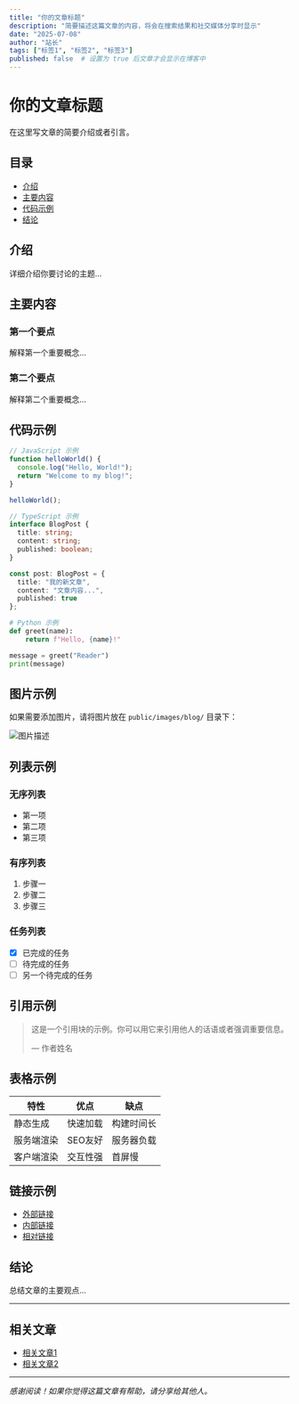 ```yaml
---
title: "你的文章标题"
description: "简要描述这篇文章的内容，将会在搜索结果和社交媒体分享时显示"
date: "2025-07-08"
author: "站长"
tags: ["标签1", "标签2", "标签3"]
published: false  # 设置为 true 后文章才会显示在博客中
---
```


# 你的文章标题

在这里写文章的简要介绍或者引言。

## 目录

- [介绍](#介绍)
- [主要内容](#主要内容)
- [代码示例](#代码示例)
- [结论](#结论)

## 介绍

详细介绍你要讨论的主题...

## 主要内容

### 第一个要点

解释第一个重要概念...

### 第二个要点

解释第二个重要概念...

## 代码示例

```javascript
// JavaScript 示例
function helloWorld() {
  console.log("Hello, World!");
  return "Welcome to my blog!";
}

helloWorld();
```

```typescript
// TypeScript 示例
interface BlogPost {
  title: string;
  content: string;
  published: boolean;
}

const post: BlogPost = {
  title: "我的新文章",
  content: "文章内容...",
  published: true
};
```

```python
# Python 示例
def greet(name):
    return f"Hello, {name}!"

message = greet("Reader")
print(message)
```

## 图片示例

如果需要添加图片，请将图片放在 `public/images/blog/` 目录下：

![图片描述](/images/blog/your-image.jpg)

## 列表示例

### 无序列表

- 第一项
- 第二项
- 第三项

### 有序列表

1. 步骤一
2. 步骤二
3. 步骤三

### 任务列表

- [x] 已完成的任务
- [ ] 待完成的任务
- [ ] 另一个待完成的任务

## 引用示例

> 这是一个引用块的示例。你可以用它来引用他人的话语或者强调重要信息。
> 
> — 作者姓名

## 表格示例

| 特性 | 优点 | 缺点 |
|------|------|------|
| 静态生成 | 快速加载 | 构建时间长 |
| 服务端渲染 | SEO友好 | 服务器负载 |
| 客户端渲染 | 交互性强 | 首屏慢 |

## 链接示例

- [外部链接](https://nextjs.org)
- [内部链接](/blog)
- [相对链接](./another-post)

## 结论

总结文章的主要观点...

---

## 相关文章

- [相关文章1](/blog/related-post-1)
- [相关文章2](/blog/related-post-2)

---

*感谢阅读！如果你觉得这篇文章有帮助，请分享给其他人。*

<!-- 
使用说明：
1. 复制这个模板文件
2. 重命名为你的文章slug（如：my-new-post.mdx）
3. 修改前置元数据（title, description, date, tags等）
4. 编写你的文章内容
5. 将 published 设置为 true
6. 保存文件，你的文章就会出现在博客中！
--> 